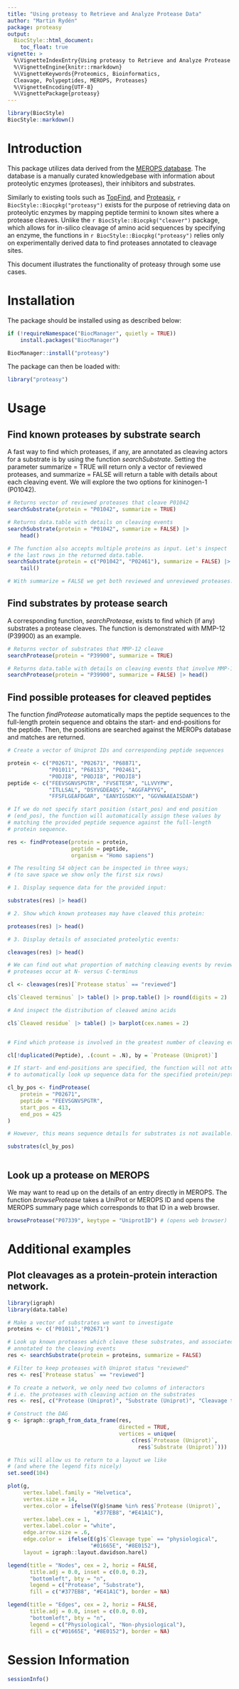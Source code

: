 ```yaml
---
title: "Using proteasy to Retrieve and Analyze Protease Data"
author: "Martin Rydén"
package: proteasy
output:
  BiocStyle::html_document:
    toc_float: true
vignette: >
  %\VignetteIndexEntry{Using proteasy to Retrieve and Analyze Protease Data}
  %\VignetteEngine{knitr::rmarkdown}
  %\VignetteKeywords{Proteomics, Bioinformatics,
  Cleavage, Polypeptides, MEROPS, Proteases}
  %\VignetteEncoding{UTF-8}
  %\VignettePackage{proteasy}
---
```


```r
library(BiocStyle)
BiocStyle::markdown()

```

# Introduction

This package utilizes data derived from the
[MEROPS database](https://www.ebi.ac.uk/merops/).
The database is a manually curated knowledgebase with information about
proteolytic enzymes (proteases), their inhibitors and substrates. 

Similarly to existing tools such as
[TopFind](https://topfind.clip.msl.ubc.ca/), and
[Proteasix](http://www.proteasix.org), `r BiocStyle::Biocpkg("proteasy")`
exists for the purpose of retrieving data on proteolytic enzymes by mapping
peptide termini to known sites where a protease cleaves. Unlike the
`r BiocStyle::Biocpkg("cleaver")` package, which allows for in-silico cleavage
of amino acid sequences by specifying an enzyme, the functions in
`r BiocStyle::Biocpkg("proteasy")` relies only on experimentally derived data
to find proteases annotated to cleavage sites.

This document illustrates the functionality of proteasy through some use cases.

# Installation

The package should be installed using as described below:

```r

if (!requireNamespace("BiocManager", quietly = TRUE))
    install.packages("BiocManager")

BiocManager::install("proteasy")

```

The package can then be loaded with:

```r

library("proteasy")

```

# Usage

## Find known proteases by substrate search

A fast way to find which proteases, if any, are annotated as cleaving actors
for a substrate is by using the function *searchSubstrate*. Setting the 
parameter summarize = TRUE will return only a vector of reviewed proteases,
and summarize = FALSE will return a table with details about each cleaving
event. We will explore the two options for kininogen-1 (P01042).

```r

# Returns vector of reviewed proteases that cleave P01042
searchSubstrate(protein = "P01042", summarize = TRUE)

# Returns data.table with details on cleaving events
searchSubstrate(protein = "P01042", summarize = FALSE) |>
    head()

# The function also accepts multiple proteins as input. Let's inspect
# the last rows in the returned data.table.
searchSubstrate(protein = c("P01042", "P02461"), summarize = FALSE) |>
    tail()

# With summarize = FALSE we get both reviewed and unreviewed proteases.

```


## Find substrates by protease search

A corresponding function, *searchProtease*, exists to find which (if any)
substrates a protease cleaves. The function is demonstrated with
MMP-12 (P39900) as an example.

```r

# Returns vector of substrates that MMP-12 cleave
searchProtease(protein = "P39900", summarize = TRUE)

# Returns data.table with details on cleaving events that involve MMP-12
searchProtease(protein = "P39900", summarize = FALSE) |> head()

```

## Find possible proteases for cleaved peptides

The function *findProtease* automatically maps the peptide sequences to the
full-length protein sequence and obtains the start- and end-positions for the
peptide. Then, the positions are searched against the MEROPs database and
matches are returned.


```r

# Create a vector of Uniprot IDs and corresponding peptide sequences

protein <- c("P02671", "P02671", "P68871",
             "P01011", "P68133", "P02461",
             "P0DJI8", "P0DJI8", "P0DJI8")
peptide <- c("FEEVSGNVSPGTR", "FVSETESR", "LLVVYPW",
             "ITLLSAL", "DSYVGDEAQS", "AGGFAPYYG",
             "FFSFLGEAFDGAR", "EANYIGSDKY", "GGVWAAEAISDAR")

# If we do not specify start position (start_pos) and end position
# (end_pos), the function will automatically assign these values by
# matching the provided peptide sequence against the full-length
# protein sequence.

res <- findProtease(protein = protein,
                    peptide = peptide,
                    organism = "Homo sapiens")

# The resulting S4 object can be inspected in three ways;
# (to save space we show only the first six rows)

# 1. Display sequence data for the provided input:

substrates(res) |> head()

# 2. Show which known proteases may have cleaved this protein:

proteases(res) |> head()

# 3. Display details of associated proteolytic events:

cleavages(res) |> head()

# We can find out what proportion of matching cleaving events by reviewed
# proteases occur at N- versus C-terminus

cl <- cleavages(res)[`Protease status` == "reviewed"]

cl$`Cleaved terminus` |> table() |> prop.table() |> round(digits = 2)

# And inspect the distribution of cleaved amino acids

cl$`Cleaved residue` |> table() |> barplot(cex.names = 2)


# Find which protease is involved in the greatest number of cleaving events

cl[!duplicated(Peptide), .(count = .N), by = `Protease (Uniprot)`]

# If start- and end-positions are specified, the function will not attempt
# to automatically look up sequence data for the specified protein/peptide.

cl_by_pos <- findProtease(
    protein = "P02671",
    peptide = "FEEVSGNVSPGTR",
    start_pos = 413,
    end_pos = 425
)

# However, this means sequence details for substrates is not available.

substrates(cl_by_pos)



```

## Look up a protease on MEROPS

We may want to read up on the details of an entry directly in MEROPS.
The function *browseProtease* takes a UniProt or MEROPS ID and opens the 
MEROPS summary page which corresponds to that ID in a web browser.

```r

browseProtease("P07339", keytype = "UniprotID") # (opens web browser)

```

# Additional examples

## Plot cleavages as a protein-protein interaction network.

```r

library(igraph)
library(data.table)

# Make a vector of substrates we want to investigate
proteins <- c('P01011','P02671')

# Look up known proteases which cleave these substrates, and associated data
# annotated to the cleaving events
res <- searchSubstrate(protein = proteins, summarize = FALSE)

# Filter to keep proteases with Uniprot status "reviewed"
res <- res[`Protease status` == "reviewed"]

# To create a network, we only need two columns of interactors
# i.e. the proteases with cleaving action on the substrates
res <- res[, c("Protease (Uniprot)", "Substrate (Uniprot)", "Cleavage type")]

# Construct the DAG
g <- igraph::graph_from_data_frame(res,
                                   directed = TRUE,
                                   vertices = unique(
                                       c(res$`Protease (Uniprot)`,
                                         res$`Substrate (Uniprot)`)))

# This will allow us to return to a layout we like
# (and where the legend fits nicely)
set.seed(104)

plot(g,
     vertex.label.family = "Helvetica",
     vertex.size = 14,
     vertex.color = ifelse(V(g)$name %in% res$`Protease (Uniprot)`,
                           "#377EB8", "#E41A1C"),
     vertex.label.cex = 1,
     vertex.label.color = "white",
     edge.arrow.size = .6,
     edge.color =  ifelse(E(g)$`Cleavage type` == "physiological",
                          "#01665E", "#8E0152"),
     layout = igraph::layout.davidson.harel)

legend(title = "Nodes", cex = 2, horiz = FALSE,
       title.adj = 0.0, inset = c(0.0, 0.2),
       "bottomleft", bty = "n",
       legend = c("Protease", "Substrate"),
       fill = c("#377EB8", "#E41A1C"), border = NA)

legend(title = "Edges", cex = 2, horiz = FALSE,
       title.adj = 0.0, inset = c(0.0, 0.0),
       "bottomleft", bty = "n",
       legend = c("Physiological", "Non-physiological"),
       fill = c("#01665E", "#8E0152"), border = NA)

```

# Session Information

```r
sessionInfo()
```
